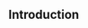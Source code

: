 <!-- %:::% slides-introduction begin %:::% -->
## Introduction {.smaller}

<!-- %:::% slides-introduction end %:::% -->
